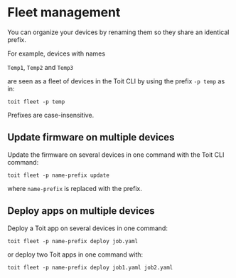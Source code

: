 # Fleet management

You can organize your devices by renaming them so they share an identical prefix.

For example, devices with names

`Temp1`, `Temp2` and `Temp3`

are seen as a fleet of devices in the Toit CLI by using the
prefix `-p temp` as in:

```shell
toit fleet -p temp
```

Prefixes are case-insensitive.

## Update firmware on multiple devices

Update the firmware on several devices in one command with the Toit CLI command:

```shell
toit fleet -p name-prefix update
```

where `name-prefix` is replaced with the prefix.

## Deploy apps on multiple devices

Deploy a Toit app on several devices in one command:

```shell
toit fleet -p name-prefix deploy job.yaml
```

or deploy two Toit apps in one command with:

```shell
toit fleet -p name-prefix deploy job1.yaml job2.yaml
```
